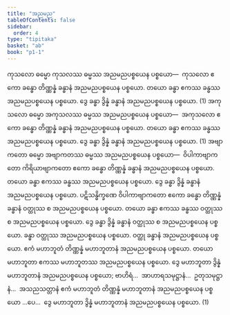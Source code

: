```yaml
---
title: "အညမည"
tableOfContents: false
sidebar:
  order: 4
type: "tipitaka"
basket: "ab"
book: "p1-1"
---
```



<DynamicBreadcrumb />

<Division number="284" book="p1-1" e="ch" v="36" p="85">

<Paragraph number="877" book="p1-1">
ကုသလော ဓမ္မော ကုသလဿ ဓမ္မဿ အညမညပစ္စယေန ပစ္စယော—  ကုသလော ဧကော ခန္ဓော တိဏ္ဏန္နံ ခန္ဓာနံ အညမညပစ္စယေန ပစ္စယော. တယော ခန္ဓာ ဧကဿ ခန္ဓဿ အညမညပစ္စယေန ပစ္စယော. ဒွေ ခန္ဓာ ဒွိန္နံ ခန္ဓာနံ အညမညပစ္စယေန ပစ္စယော. (1)
</Paragraph>

<Paragraph number="878" book="p1-1">
အကုသလော ဓမ္မော အကုသလဿ ဓမ္မဿ အညမညပစ္စယေန ပစ္စယော—  အကုသလော ဧကော ခန္ဓော တိဏ္ဏန္နံ ခန္ဓာနံ အညမညပစ္စယေန ပစ္စယော. တယော ခန္ဓာ ဧကဿ ခန္ဓဿ အညမညပစ္စယေန ပစ္စယော. ဒွေ ခန္ဓာ ဒွိန္နံ ခန္ဓာနံ အညမညပစ္စယေန ပစ္စယော. (1)
</Paragraph>

<Paragraph number="879" book="p1-1">
အဗျာကတော ဓမ္မော အဗျာကတဿ ဓမ္မဿ အညမညပစ္စယေန ပစ္စယော—  ဝိပါကာဗျာကတော ကိရိယာဗျာကတော ဧကော ခန္ဓော တိဏ္ဏန္နံ ခန္ဓာနံ အညမညပစ္စယေန ပစ္စယော. တယော ခန္ဓာ ဧကဿ ခန္ဓဿ အညမညပစ္စယေန ပစ္စယော. ဒွေ ခန္ဓာ ဒွိန္နံ ခန္ဓာနံ အညမညပစ္စယေန ပစ္စယော. ပဋိသန္ဓိက္ခဏေ ဝိပါကာဗျာကတော ဧကော ခန္ဓော တိဏ္ဏန္နံ ခန္ဓာနံ ဝတ္ထုဿ စ အညမညပစ္စယေန ပစ္စယော. တယော ခန္ဓာ ဧကဿ ခန္ဓဿ ဝတ္ထုဿ စ အညမညပစ္စယေန ပစ္စယော. ဒွေ ခန္ဓာ ဒွိန္နံ ခန္ဓာနံ ဝတ္ထုဿ စ အညမညပစ္စယေန ပစ္စယော. ခန္ဓာ ဝတ္ထုဿ အညမညပစ္စယေန ပစ္စယော. ဝတ္ထု ခန္ဓာနံ အညမညပစ္စယေန ပစ္စယော. ဧကံ မဟာဘူတံ တိဏ္ဏန္နံ မဟာဘူတာနံ အညမညပစ္စယေန ပစ္စယော. တယော မဟာဘူတာ ဧကဿ မဟာဘူတဿ အညမညပစ္စယေန ပစ္စယော. ဒွေ မဟာဘူတာ ဒွိန္နံ မဟာဘူတာနံ အညမညပစ္စယေန ပစ္စယော; ဗာဟိရံ…  အာဟာရသမုဋ္ဌာနံ…  ဥတုသမုဋ္ဌာနံ…  အသညသတ္တာနံ ဧကံ မဟာဘူတံ တိဏ္ဏန္နံ မဟာဘူတာနံ အညမညပစ္စယေန ပစ္စယော …ပေ…  ဒွေ မဟာဘူတာ ဒွိန္နံ မဟာဘူတာနံ အညမညပစ္စယေန ပစ္စယော. (1)
</Paragraph>
</Division>